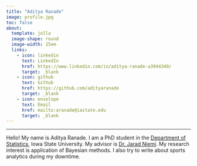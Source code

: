 ```yaml
---
title: "Aditya Ranade"
image: profile.jpg
toc: false
about:
  template: jolla
  image-shape: round
  image-width: 15em
  links:
    - icon: linkedin
      text: LinkedIn
      href: https://www.linkedin.com/in/aditya-ranade-a3944349/
      target: _blank
    - icon: github
      text: Github
      href: https://github.com/adityaranade
      target: _blank
    - icon: envelope
      text: Email
      href: mailto:aranade@iastate.edu
      target: _blank
---
```


------------------------------------------------------------------------

Hello! My name is Aditya Ranade. I am a PhD student in the [Department of Statistics](https://www.stat.iastate.edu/){target="_blank"}, Iowa State University. My advisor is [Dr. Jarad Niemi](https://www.stat.iastate.edu/people/jarad-niemi){target="_blank"}. My research interest is application of Bayesian methods. I also try to write about sports analytics during my downtime.
